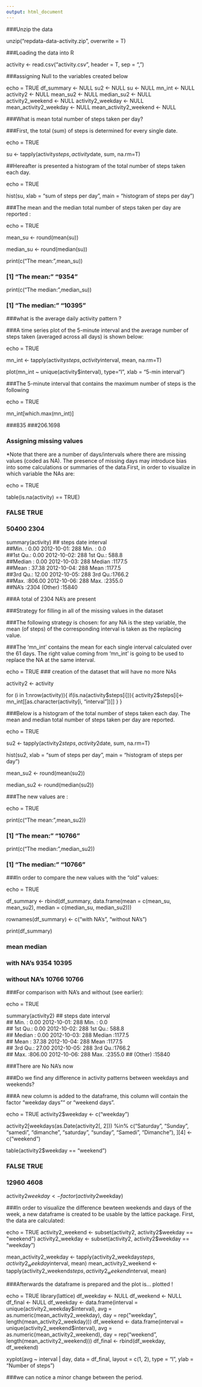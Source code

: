 ```yaml
---
output: html_document
---
```

###Unzip the data

unzip("repdata-data-activity.zip", overwrite = T)  

###Loading the data into R

activity <- read.csv("activity.csv", header = T, sep = ",")

###assigning Null to the variables created below

echo = TRUE
df_summary <- NULL
su2 <- NULL
su <- NULL
mn_int <- NULL
activity2 <- NULL
mean_su2 <- NULL
median_su2 <- NULL
activity2_weekend <- NULL
activity2_weekday <- NULL
mean_activity2_weekday <- NULL
mean_activity2_weekend <- NULL

###What is mean total number of steps taken per day?

###First, the total (sum) of steps is determined for every single date.

echo = TRUE

su <- tapply(activity$steps, activity$date, sum, na.rm=T)

##Hereafter is presented a histogram of the total number of steps taken each day.

echo = TRUE

hist(su, xlab = "sum of steps per day", main = "histogram of steps per day")

###The mean and the median total number of steps taken per day are reported :
  
echo = TRUE

mean_su <- round(mean(su))

median_su <- round(median(su))

print(c("The mean:",mean_su))

### [1] "The mean:" "9354"

print(c("The median:",median_su))

### [1] "The median:" "10395"

###what is the average daily activity pattern ?

###A time series plot of the 5-minute interval and the average number of steps taken (averaged across all days) is shown below:
  
echo = TRUE

mn_int <- tapply(activity$steps, activity$interval, mean, na.rm=T)

plot(mn_int ~ unique(activity$interval), type="l", xlab = "5-min interval")

###The 5-minute interval that contains the maximum number of steps is the following

echo = TRUE

mn_int[which.max(mn_int)]

###835 
###206.1698 

### Assigning missing values

*Note that there are a number of days/intervals where there are missing values (coded as NA). The presence of missing days may introduce bias into some calculations or summaries of the data.First, in order to visualize in which variable the NAs are:
  

echo = TRUE

table(is.na(activity) == TRUE)

### FALSE  TRUE 
### 50400  2304

summary(activity)
##      steps               date          interval   
##Min.   :  0.00   2012-10-01:  288   Min.   :   0.0  
##1st Qu.:  0.00   2012-10-02:  288   1st Qu.: 588.8  
##Median :  0.00   2012-10-03:  288   Median :1177.5  
##Mean   : 37.38   2012-10-04:  288   Mean   :1177.5  
##3rd Qu.: 12.00   2012-10-05:  288   3rd Qu.:1766.2  
##Max.   :806.00   2012-10-06:  288   Max.   :2355.0  
##NA's   :2304     (Other)   :15840

###A total of 2304 NA's are present

###Strategy for filling in all of the missing values in the dataset

###The following strategy is chosen: for any NA is the step variable, the mean (of steps) of the corresponding interval is taken as the replacing value.

###The 'mn_int' contains the mean for each single interval calculated over the 61 days. The right value coming from 'mn_int' is going to be used to replace the NA at the same interval.

echo = TRUE
### creation of the dataset that will have no more NAs

activity2 <- activity

for (i in 1:nrow(activity)){
  if(is.na(activity$steps[i])){
    activity2$steps[i]<- mn_int[[as.character(activity[i, "interval"])]]
  }
}

###Below is a histogram of the total number of steps taken each day. The mean and median total number of steps taken per day are reported.

echo = TRUE

su2 <- tapply(activity2$steps, activity2$date, sum, na.rm=T)

hist(su2, xlab = "sum of steps per day", main = "histogram of steps per day")

mean_su2 <- round(mean(su2))

median_su2 <- round(median(su2))

###The new values are :
  
  echo = TRUE

print(c("The mean:",mean_su2))

### [1] "The mean:" "10766"

print(c("The median:",median_su2))

### [1] "The median:" "10766"

###In order to compare the new values with the “old” values:
  
  echo = TRUE

df_summary <- rbind(df_summary, data.frame(mean = c(mean_su, mean_su2), median = c(median_su, median_su2)))

rownames(df_summary) <- c("with NA's", "without NA's")

print(df_summary)

###               mean median
### with NA's     9354  10395
### without NA's 10766  10766

###For comparison with NA's and without (see earlier):

echo = TRUE

summary(activity2)
##      steps               date          interval   
##   Min.   :  0.00   2012-10-01:  288   Min.   :   0.0  
## 1st Qu.:  0.00   2012-10-02:  288   1st Qu.: 588.8  
## Median :  0.00   2012-10-03:  288   Median :1177.5  
## Mean   : 37.38   2012-10-04:  288   Mean   :1177.5  
## 3rd Qu.: 27.00   2012-10-05:  288   3rd Qu.:1766.2  
## Max.   :806.00   2012-10-06:  288   Max.   :2355.0 
##                  (Other)   :15840

###There are No NA's now

###Do we find any difference in activity patterns between weekdays and weekends?

###A new column is added to the dataframe, this column will contain the factor “weekday days”“ or "weekend days”.

echo = TRUE
activity2$weekday <- c("weekday")

activity2[weekdays(as.Date(activity2[, 2])) %in% c("Saturday", "Sunday", "samedi", "dimanche", "saturday", "sunday", "Samedi", "Dimanche"), ][4] <- c("weekend")

table(activity2$weekday == "weekend")

### FALSE  TRUE 
### 12960  4608

activity2$weekday <- factor(activity2$weekday)

###In order to visualize the difference bewteen weekends and days of the week, a new dataframe is created to be usable by the lattice package. First, the data are calculated:

echo = TRUE
activity2_weekend <- subset(activity2, activity2$weekday == "weekend")
activity2_weekday <- subset(activity2, activity2$weekday == "weekday")

mean_activity2_weekday <- tapply(activity2_weekday$steps, activity2_weekday$interval, mean)
mean_activity2_weekend <- tapply(activity2_weekend$steps, activity2_weekend$interval, mean)

###Afterwards the dataframe is prepared and the plot is… plotted !

echo = TRUE
library(lattice)
df_weekday <- NULL
df_weekend <- NULL
df_final <- NULL
df_weekday <- data.frame(interval = unique(activity2_weekday$interval), avg = as.numeric(mean_activity2_weekday), day = rep("weekday", length(mean_activity2_weekday)))
df_weekend <- data.frame(interval = unique(activity2_weekend$interval), avg = as.numeric(mean_activity2_weekend), day = rep("weekend", length(mean_activity2_weekend)))
df_final <- rbind(df_weekday, df_weekend)

xyplot(avg ~ interval | day, data = df_final, layout = c(1, 2), 
type = "l", ylab = "Number of steps")

###we can notice a minor change between the period.

